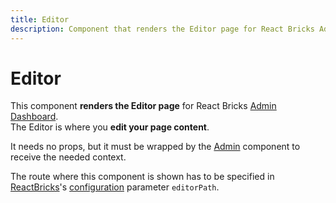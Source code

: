 ```yaml
---
title: Editor
description: Component that renders the Editor page for React Bricks Admin Dashboard
---
```


# Editor

This component **renders the Editor page** for React Bricks [Admin Dashboard](/docs/admin-dashboard/overview).  
The Editor is where you **edit your page content**.

It needs no props, but it must be wrapped by the [Admin](admin) component to receive the needed context.

The route where this component is shown has to be specified in [ReactBricks](react-bricks)'s [configuration](/docs/configuration/configuration) parameter `editorPath`.
